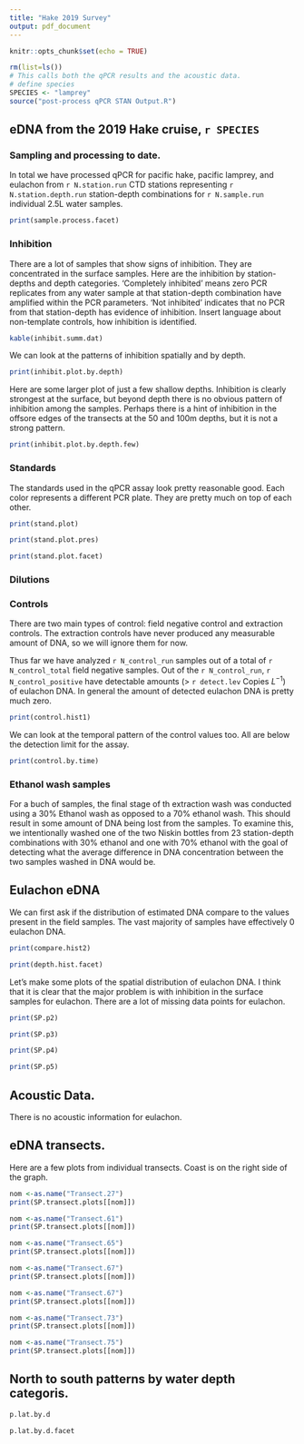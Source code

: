 ```yaml
---
title: "Hake 2019 Survey"
output: pdf_document
---
```


```r
knitr::opts_chunk$set(echo = TRUE)
```

```r
rm(list=ls())
# This calls both the qPCR results and the acoustic data.
# define species
SPECIES <- "lamprey"
source("post-process qPCR STAN Output.R")
```

## eDNA from the 2019 Hake cruise, `r SPECIES` 

### Sampling and processing to date.

In total we have processed qPCR for pacific hake, pacific lamprey, and eulachon from `r N.station.run` CTD stations representing `r N.station.depth.run` station-depth combinations for `r N.sample.run` individual 2.5L water samples.   

```r
print(sample.process.facet)
```


\newpage

### Inhibition

There are a lot of samples that show signs of inhibition. They are concentrated in the surface samples. Here are the inhibition by station-depths and depth categories.  'Completely inhibited' means zero PCR replicates from any water sample at that station-depth combination have amplified within the PCR parameters.  'Not inhibited' indicates that no PCR from that station-depth has evidence of inhibition. Insert language about non-template controls, how inhibition is identified. 

```r
kable(inhibit.summ.dat)
```

We can look at the patterns of inhibition spatially and by depth.

```r
print(inhibit.plot.by.depth)
```

\clearpage
\newpage
Here are some larger plot of just a few shallow depths.  Inhibition is clearly strongest at the surface, but beyond depth there is no obvious pattern of inhibition among the samples.  Perhaps there is a hint of inhibition in the offsore edges of the transects at the 50 and 100m depths, but it is not a strong pattern.

```r
print(inhibit.plot.by.depth.few)
```

\newpage
### Standards

The standards used in the qPCR assay look pretty reasonable good.  Each color represents a different PCR plate. They are pretty much on top of each other.

```r
print(stand.plot)
```

```r
print(stand.plot.pres)
```

```r
print(stand.plot.facet)
```

### Dilutions
<!---```{r,echo=FALSE,fig.height=9,fig.width=6,warning=FALSE}
print(Output.qpcr$dilution_plot)
```
--->

\newpage
### Controls

There are two main types of control: field negative control and extraction controls.  The extraction controls have never produced any measurable amount of DNA, so we will ignore them for now.

Thus far we have analyzed `r N_control_run` samples out of a total of `r N_control_total` field negative samples.  Out of the `r N_control_run`, `r N_control_positive` have detectable amounts (> `r detect.lev` Copies $L^{-1}$) of eulachon DNA. In general the amount of detected eulachon DNA is pretty much zero. 

```r
print(control.hist1)
```

We can look at the temporal pattern of the control values too. All are below the detection limit for the assay.

```r
print(control.by.time)
```

### Ethanol wash samples

For a buch of samples, the final stage of th extraction wash was conducted using a 30% Ethanol wash as opposed to a 70% ethanol wash.  This should result in some amount of DNA being lost from the samples.  To examine this, we intentionally washed one of the two Niskin bottles from 23 station-depth combinations with 30% ethanol and one with 70% ethanol with the goal of detecting what the average difference in DNA concentration between the two samples washed in DNA would be.

\newpage
## Eulachon eDNA

We can first ask if the distribution of estimated DNA compare to the values present in the field samples. The vast majority of samples have effectively 0 eulachon DNA. 

```r
print(compare.hist2)
```


```r
print(depth.hist.facet)
```






Let's make some plots of the spatial distribution of eulachon DNA.  I think that it is clear that the major problem is with inhibition in the surface samples for eulachon. There are a lot of missing data points for eulachon.

```r
print(SP.p2)
```


```r
print(SP.p3)
```

```r
print(SP.p4)
```

```r
print(SP.p5)
```


\newpage
## Acoustic Data.  

There is no acoustic information for eulachon.

## eDNA transects.  

Here are a few plots from individual transects.  Coast is on the right side of the graph. 

```r
nom <-as.name("Transect.27")
print(SP.transect.plots[[nom]])
```

```r
nom <-as.name("Transect.61")
print(SP.transect.plots[[nom]])
```

```r
nom <-as.name("Transect.65")
print(SP.transect.plots[[nom]])
```

```r
nom <-as.name("Transect.67")
print(SP.transect.plots[[nom]])
```

```r
nom <-as.name("Transect.67")
print(SP.transect.plots[[nom]])
```

```r
nom <-as.name("Transect.73")
print(SP.transect.plots[[nom]])
```

```r
nom <-as.name("Transect.75")
print(SP.transect.plots[[nom]])
```
\newpage
## North to south patterns by water depth categoris.

```r
p.lat.by.d
```


```r
p.lat.by.d.facet
```


